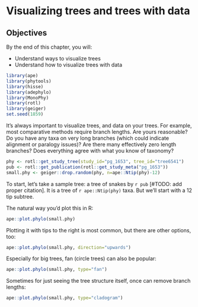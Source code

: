 # Visualizing trees and trees with data

## Objectives

By the end of this chapter, you will:

* Understand ways to visualize trees
* Understand how to visualize trees with data

```r
library(ape)
library(phytools)
library(hisse)
library(adephylo)
library(MonoPhy)
library(rotl)
library(geiger)
set.seed(1859)
```

It's always important to visualize trees, and data on your trees. For example, most comparative methods require branch lengths. Are yours reasonable? Do you have any taxa on very long branches (which could indicate alignment or paralogy issues)? Are there many effectively zero length branches? Does everything agree with what you know of taxonomy?

```r
phy <- rotl::get_study_tree(study_id="pg_1653", tree_id="tree6541")
pub <- rotl::get_publication(rotl::get_study_meta("pg_1653"))
small.phy <- geiger::drop.random(phy, n=ape::Ntip(phy)-12)
```

To start, let's take a sample tree: a tree of snakes by `r pub` [#TODO: add proper citation]. It is a tree of `r ape::Ntip(phy)` taxa. But we'll start with a 12 tip subtree.

The natural way you'd plot this in R:

```r
ape::plot.phylo(small.phy)
```

Plotting it with tips to the right is most common, but there are other options, too:

```r
ape::plot.phylo(small.phy, direction="upwards")
```

Especially for big trees, fan (circle trees) can also be popular:

```r
ape::plot.phylo(small.phy, type="fan")
```
Sometimes for just seeing the tree structure itself, once can remove branch lengths:

```r
ape::plot.phylo(small.phy, type="cladogram")
```
